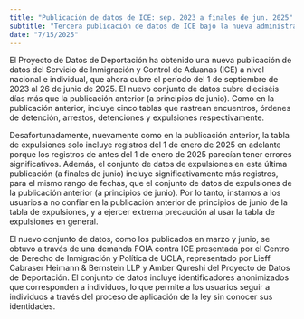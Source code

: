 ```yaml
---
title: "Publicación de datos de ICE: sep. 2023 a finales de jun. 2025"
subtitle: "Tercera publicación de datos de ICE bajo la nueva administración"
date: "7/15/2025"
---
```


El Proyecto de Datos de Deportación ha obtenido una nueva publicación de datos del Servicio de Inmigración y Control de Aduanas (ICE) a nivel nacional e individual, que ahora cubre el período del 1 de septiembre de 2023 al 26 de junio de 2025. El nuevo conjunto de datos cubre dieciséis días más que la publicación anterior (a principios de junio). Como en la publicación anterior, incluye cinco tablas que rastrean encuentros, órdenes de detención, arrestos, detenciones y expulsiones respectivamente.

Desafortunadamente, nuevamente como en la publicación anterior, la tabla de expulsiones solo incluye registros del 1 de enero de 2025 en adelante porque los registros de antes del 1 de enero de 2025 parecían tener errores significativos. Además, el conjunto de datos de expulsiones en esta última publicación (a finales de junio) incluye significativamente más registros, para el mismo rango de fechas, que el conjunto de datos de expulsiones de la publicación anterior (a principios de junio). Por lo tanto, instamos a los usuarios a no confiar en la publicación anterior de principios de junio de la tabla de expulsiones, y a ejercer extrema precaución al usar la tabla de expulsiones en general.

El nuevo conjunto de datos, como los publicados en marzo y junio, se obtuvo a través de una demanda FOIA contra ICE presentada por el Centro de Derecho de Inmigración y Política de UCLA, representado por Lieff Cabraser Heimann & Bernstein LLP y Amber Qureshi del Proyecto de Datos de Deportación. El conjunto de datos incluye identificadores anonimizados que corresponden a individuos, lo que permite a los usuarios seguir a individuos a través del proceso de aplicación de la ley sin conocer sus identidades.